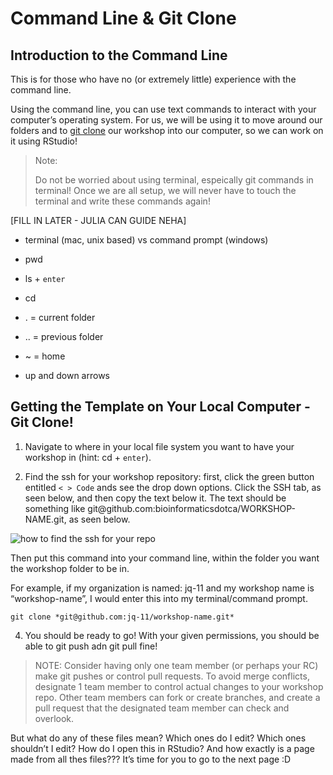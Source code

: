 # Command Line & Git Clone

## Introduction to the Command Line
This is for those who have no (or extremely little) experience with the command line.

Using the command line, you can use text commands to interact with your computer's operating system. For us, we will be using it to move around our folders and to [git clone](#git-clone) our workshop into our computer, so we can work on it using RStudio!

> Note:
>
> Do not be worried about using terminal, espeically git commands in terminal! Once we are all setup, we will never have to touch the terminal and write these commands again!

[FILL IN LATER - JULIA CAN GUIDE NEHA]

- terminal (mac, unix based) vs command prompt (windows)

- pwd
- ls + `enter`
- cd
- . = current folder
- .. = previous folder
- ~ = home
- up and down arrows


## Getting the Template on Your Local Computer - Git Clone! {#git-clone}

1. Navigate to where in your local file system you want to have your workshop in (hint: cd + `enter`).

2. Find the ssh for your workshop repository: first, click the green button entitled `< > Code` ands see the drop down options. Click the SSH tab, as seen below, and then copy the text below it. The text should be something like git@github.com:bioinformaticsdotca/WORKSHOP-NAME.git, as seen below.

![how to find the ssh for your repo](img/git-instruct/copy-ssh.png)\

Then put this command into your command line, within the folder you want the workshop folder to be in.

For example, if my organization is named: jq-11 and my workshop name is "workshop-name", I would enter this into my terminal/command prompt.
```
git clone *git@github.com:jq-11/workshop-name.git*
``` 

4. You should be ready to go! With your given permissions, you should be able to git push adn git pull fine!

>NOTE: Consider having only one team member (or perhaps your RC) make git pushes or control pull requests. To avoid merge conflicts, designate 1 team member to control actual changes to your workshop repo. Other team members can fork or create branches, and create a pull request that the designated team member can check and overlook.

But what do any of these files mean? Which ones do I edit? Which ones shouldn't I edit? How do I open this in RStudio? And how exactly is a page made from all thes files??? It's time for you to go to the next page :D
